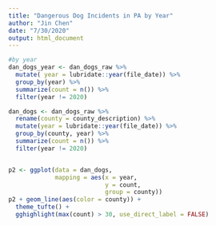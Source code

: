 ```yaml
---
title: "Dangerous Dog Incidents in PA by Year"
author: "Jin Chen"
date: "7/30/2020"
output: html_document
---
```


```r

#by year
dan_dogs_year <- dan_dogs_raw %>%
  mutate( year = lubridate::year(file_date)) %>%
  group_by(year) %>%
  summarize(count = n()) %>%
  filter(year != 2020)
```


```r
dan_dogs <- dan_dogs_raw %>% 
  rename(county = county_description) %>% 
  mutate(year = lubridate::year(file_date)) %>%
  group_by(county, year) %>% 
  summarize(count = n()) %>% 
  filter(year != 2020)


p2 <- ggplot(data = dan_dogs,
             mapping = aes(x = year,
                           y = count,
                           group = county))
p2 + geom_line(aes(color = county)) +
  theme_tufte() +
  gghighlight(max(count) > 30, use_direct_label = FALSE)
```